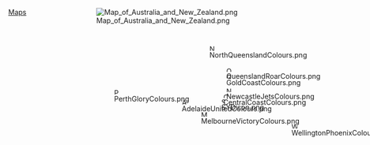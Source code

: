 <div style="float: right; clear: right; ">
<div style="position: relative; ">[[File:Map of Australia and New Zealand.png]]
<div style="position: absolute; left: 212px; top: 195px">[[File:MelbourneVictoryColours.png|12px]]</div>
<div style="position: absolute; left: 263px; top: 119px">[[File:GoldCoastColours.png|10px]]</div>
<div style="position: absolute; left: 229px; top: 61px">[[File:NorthQueenslandColours.png|12px]]</div>
<div style="position: absolute; left: 173px; top: 170px">[[File:AdelaideUnitedColours.png|12px]]</div>
<div style="position: absolute; left: 36px; top: 150px">[[File:PerthGloryColours.png|12px]]</div>
<div style="position: absolute; left: 253px; top: 169px">[[File:SYDicon.png|10px]]</div>
<div style="position: absolute; left: 257px; top: 159px">[[File:CentralCoastColours.png|10px]]</div>
<div style="position: absolute; left: 263px; top: 147px">[[File:NewcastleJetsColours.png|10px]]</div>
<div style="position: absolute; left: 263px; top: 106px">[[File:QueenslandRoarColours.png|10px]]</div>
<div style="position: absolute; left: 395px; top: 219px">[[File:WellingtonPhoenixColours.png|12px]]</div>
{{Image label small|x=0.04|y=0.37166667|scale=438|text=[[珀斯光荣足球俱乐部|<span style="color:#994499;">珀斯</span>]]}}
{{Image label small|x=0.650|y=0.295|scale=438|text=[[黄金海岸联足球俱乐部|<span style="color:#4499CC;">黄金海岸</span>]]}}
{{Image label small|x=0.57|y=0.165|scale=438|text=[[北昆士兰狂暴足球俱乐部|<span style="color:#006600;">北昆士兰</span>]]}}
{{Image label small|x=0.31|y=0.42|scale=438|text=[[阿德莱德联足球俱乐部|<span style="color:#FF4444;">阿德莱德</span>]]}}
{{Image label small|x=0.39|y=0.48|scale=438|text=[[墨尔本胜利足球俱乐部|<span style="color:#2222BB;">墨尔本</span>]]}}
{{Image label small|x=0.637|y=0.358|scale=438|text=[[纽卡斯尔联喷气机足球俱乐部|<span style="color:#BB8800;">纽卡斯尔</span>]]}}
{{Image label small|x=0.626|y=0.387|scale=438|text=[[中部海岸海员足球俱乐部|<span style="color:#FFCC00;">中部海岸</span>]]}}
{{Image label small|x=0.615|y=0.418|scale=438|text=[[悉尼足球俱乐部|<span style="color:#4499CC;">悉尼</span>]]}}
{{Image label small|x=0.655|y=0.265|scale=434|text=[[布里斯班狮吼足球俱乐部|<span style="color:#FF9911;">布里斯班</span>]]}}
{{Image label small|x=0.8|y=0.51|scale=438|text=[[惠灵顿凤凰足球俱乐部|<span style="color:#000000;">惠灵顿</span>]]}}
</div>
</div>
<noinclude>
{{A-League map other versions}}
{{Documentation, template|Template:Image label begin/doc}}
[[Category:A-League templates|Maps]]
</noinclude>